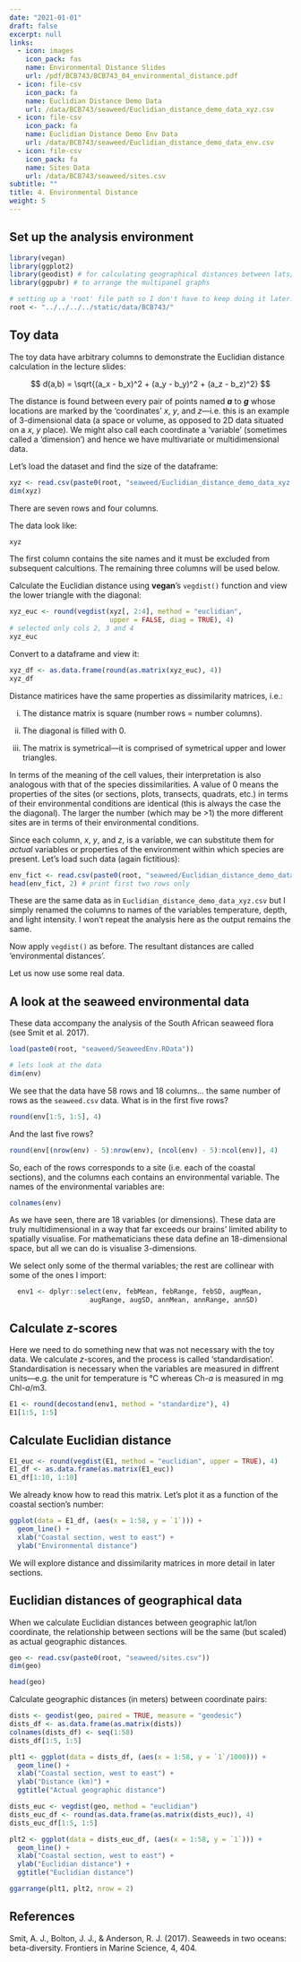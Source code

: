 ```yaml
---
date: "2021-01-01"
draft: false
excerpt: null
links:
  - icon: images
    icon_pack: fas
    name: Environmental Distance Slides
    url: /pdf/BCB743/BCB743_04_environmental_distance.pdf
  - icon: file-csv
    icon_pack: fa
    name: Euclidian Distance Demo Data
    url: /data/BCB743/seaweed/Euclidian_distance_demo_data_xyz.csv
  - icon: file-csv
    icon_pack: fa
    name: Euclidian Distance Demo Env Data
    url: /data/BCB743/seaweed/Euclidian_distance_demo_data_env.csv
  - icon: file-csv
    icon_pack: fa
    name: Sites Data
    url: /data/BCB743/seaweed/sites.csv
subtitle: ""
title: 4. Environmental Distance
weight: 5
---
```


<!--- # Topic 4: Environmental distance --->

## Set up the analysis environment

```r
library(vegan)
library(ggplot2)
library(geodist) # for calculating geographical distances between lats/lons
library(ggpubr) # to arrange the multipanel graphs

# setting up a 'root' file path so I don't have to keep doing it later...
root <- "../../../../static/data/BCB743/"
```

## Toy data

The toy data have arbitrary columns to demonstrate the Euclidian distance calculation in the lecture slides:

$$ d(a,b) = \sqrt{(a_x - b_x)^2 + (a_y - b_y)^2 + (a_z - b_z)^2} $$

The distance is found between every pair of points named ***a*** to ***g*** whose locations are marked by the 'coordinates' $x$, $y$, and $z$---i.e. this is an example of 3-dimensional data (a space or volume, as opposed to 2D data situated on a $x$, $y$ place). We might also call each coordinate a 'variable' (sometimes called a 'dimension') and hence we have multivariate or multidimensional data.

Let's load the dataset and find the size of the dataframe:

```r
xyz <- read.csv(paste0(root, "seaweed/Euclidian_distance_demo_data_xyz.csv"))
dim(xyz)
```

There are seven rows and four columns.

The data look like:

```r
xyz
```

The first column contains the site names and it must be excluded from subsequent calcultions. The remaining three columns will be used below.

Calculate the Euclidian distance using **vegan**'s `vegdist()` function and view the lower triangle with the diagonal:

```r
xyz_euc <- round(vegdist(xyz[, 2:4], method = "euclidian",
                         upper = FALSE, diag = TRUE), 4)
# selected only cols 2, 3 and 4
xyz_euc
```

Convert to a dataframe and view it:

```r
xyz_df <- as.data.frame(round(as.matrix(xyz_euc), 4))
xyz_df
```

Distance matirices have the same properties as dissimilarity matrices, i.e.:

i.  The distance matrix is square (number rows = number columns).

ii. The diagonal is filled with 0.

iii. The matrix is symetrical---it is comprised of symetrical upper and lower triangles.

In terms of the meaning of the cell values, their interpretation is also analogous with that of the species dissimilarities. A value of 0 means the properties of the sites (or sections, plots, transects, quadrats, etc.) in terms of their environmental conditions are identical (this is always the case the the diagonal). The larger the number (which may be \>1) the more different sites are in terms of their environmental conditions.

Since each column, $x$, $y$, and $z$, is a variable, we can substitute them for *actual* variables or properties of the environment within which species are present. Let's load such data (again fictitious):

```r
env_fict <- read.csv(paste0(root, "seaweed/Euclidian_distance_demo_data_env.csv"))
head(env_fict, 2) # print first two rows only
```

These are the same data as in `Euclidian_distance_demo_data_xyz.csv` but I simply renamed the columns to names of the variables temperature, depth, and light intensity. I won't repeat the analysis here as the output remains the same.

Now apply `vegdist()` as before. The resultant distances are called 'environmental distances'.

Let us now use some real data.

## A look at the seaweed environmental data

These data accompany the analysis of the South African seaweed flora (see Smit et al. 2017).

```r
load(paste0(root, "seaweed/SeaweedEnv.RData"))

# lets look at the data
dim(env)
```

We see that the data have 58 rows and 18 columns... the same number of rows as the `seaweed.csv` data. What is in the first five rows?

```r
round(env[1:5, 1:5], 4)
```

And the last five rows?

```r
round(env[(nrow(env) - 5):nrow(env), (ncol(env) - 5):ncol(env)], 4)
```

So, each of the rows corresponds to a site (i.e. each of the coastal sections), and the columns each contains an environmental variable. The names of the environmental variables are:

```r
colnames(env)
```

As we have seen, there are 18 variables (or dimensions). These data are truly multidimensional in a way that far exceeds our brains' limited ability to spatially visualise. For mathematicians these data define an 18-dimensional space, but all we can do is visualise 3-dimensions.

We select only some of the thermal variables; the rest are collinear with some of the ones I import:

```r
  env1 <- dplyr::select(env, febMean, febRange, febSD, augMean,
                    augRange, augSD, annMean, annRange, annSD)
```

## Calculate *z*-scores

Here we need to do something new that was not necessary with the toy data. We calculate *z*-scores, and the process is called 'standardisation'. Standardisation is necessary when the variables are measured in diffrent units---e.g. the unit for temperature is °C whereas Ch-*a* is measured in mg Chl-*a*/m3.

```r
E1 <- round(decostand(env1, method = "standardize"), 4)
E1[1:5, 1:5]
```

## Calculate Euclidian distance

```r
E1_euc <- round(vegdist(E1, method = "euclidian", upper = TRUE), 4)
E1_df <- as.data.frame(as.matrix(E1_euc))
E1_df[1:10, 1:10]
```

We already know how to read this matrix. Let's plot it as a function of the coastal section's number:

```r
ggplot(data = E1_df, (aes(x = 1:58, y = `1`))) +
  geom_line() +
  xlab("Coastal section, west to east") +
  ylab("Environmental distance")
```

We will explore distance and dissimilarity matrices in more detail in later sections.

## Euclidian distances of geographical data

When we calculate Euclidian distances between geographic lat/lon coordinate, the relationship between sections will be the same (but scaled) as actual geographic distances.

```r
geo <- read.csv(paste0(root, "seaweed/sites.csv"))
dim(geo)
```

```r
head(geo)
```

<!--- The first column contains nonsense and must be removed: --->

Calculate geographic distances (in meters) between coordinate pairs:

```r
dists <- geodist(geo, paired = TRUE, measure = "geodesic")
dists_df <- as.data.frame(as.matrix(dists))
colnames(dists_df) <- seq(1:58)
dists_df[1:5, 1:5]
```

```r
plt1 <- ggplot(data = dists_df, (aes(x = 1:58, y = `1`/1000))) +
  geom_line() +
  xlab("Coastal section, west to east") +
  ylab("Distance (km)") +
  ggtitle("Actual geographic distance")
```

```r
dists_euc <- vegdist(geo, method = "euclidian")
dists_euc_df <- round(as.data.frame(as.matrix(dists_euc)), 4)
dists_euc_df[1:5, 1:5]
```

```r
plt2 <- ggplot(data = dists_euc_df, (aes(x = 1:58, y = `1`))) +
  geom_line() +
  xlab("Coastal section, west to east") +
  ylab("Euclidian distance") +
  ggtitle("Euclidian distance")
```

```r
ggarrange(plt1, plt2, nrow = 2)
```

## References

Smit, A. J., Bolton, J. J., & Anderson, R. J. (2017). Seaweeds in two oceans: beta-diversity. Frontiers in Marine Science, 4, 404.
